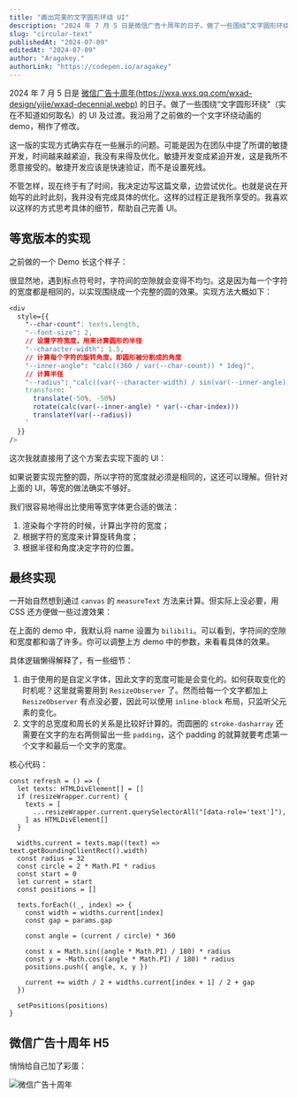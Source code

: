 ```yaml
---
title: "画出完美的文字圆形环绕 UI"
description: "2024 年 7 月 5 日是微信广告十周年的日子。做了一些围绕“文字圆形环绕”（实在不知道如何取名）的 UI 及过渡。当时做得不够好，我在这里完善一下。"
slug: "circular-text"
publishedAt: "2024-07-09"
editedAt: "2024-07-09"
author: "Aragakey."
authorLink: "https://codepen.io/aragakey"
---
```



2024 年 7 月 5 日是 [微信广告十周年(https://wxa.wxs.qq.com/wxad-design/yijie/wxad-decennial.webp)](https://mp.weixin.qq.com/promotion/res/htmledition/wxad-decennial-monitor/index.html) 的日子。做了一些围绕“文字圆形环绕”（实在不知道如何取名）的 UI 及过渡。我沿用了之前做的一个文字环绕动画的 demo，稍作了修改。

这一版的实现方式确实存在一些展示的问题。可能是因为在团队中提了所谓的敏捷开发，时间越来越紧迫，我没有来得及优化。敏捷开发变成紧迫开发，这是我所不愿意接受的。敏捷开发应该是快速验证，而不是设置死线。

不管怎样，现在终于有了时间，我决定边写这篇文章，边尝试优化。也就是说在开始写的此时此刻，我并没有完成具体的优化。这样的过程正是我所享受的。我喜欢以这样的方式思考具体的细节，帮助自己完善 UI。

## 等宽版本的实现

之前做的一个 Demo 长这个样子：

<CircularTextDemo />

很显然地，遇到标点符号时，字符间的空隙就会变得不均匀。这是因为每一个字符的宽度都是相同的，以实现围绕成一个完整的圆的效果。实现方法大概如下：

```css
<div
  style={{
    "--char-count": texts.length,
    "--font-size": 2,
    // 设置字符宽度，用来计算圆形的半径
    "--character-width": 1.5,
    // 计算每个字符的旋转角度，即圆形被分割成的角度
    "--inner-angle": "calc((360 / var(--char-count)) * 1deg)",
    // 计算半径
    "--radius": "calc((var(--character-width) / sin(var(--inner-angle))) * -1ch",
    transform: `
      translate(-50%, -50%)
      rotate(calc(var(--inner-angle) * var(--char-index)))
      translateY(var(--radius))
    `
  }}
/>
```

这次我就直接用了这个方案去实现下面的 UI：

<CircularTen />

如果说要实现完整的圆，所以字符的宽度就必须是相同的，这还可以理解。但针对上面的 UI，等宽的做法确实不够好。

我们很容易地得出比使用等宽字体更合适的做法：

1. 渲染每个字符的时候，计算出字符的宽度；
2. 根据字符的宽度来计算旋转角度；
3. 根据半径和角度决定字符的位置。

## 最终实现

一开始自然想到通过 `canvas` 的 `measureText` 方法来计算。但实际上没必要，用 CSS 还方便做一些过渡效果：

<CircularPerfect />

在上面的 demo 中，我默认将 name 设置为 `bilibili`。可以看到，字符间的空隙和宽度都和谐了许多。你可以调整上方 demo 中的参数，来看看具体的效果。

具体逻辑懒得解释了，有一些细节：

1. 由于使用的是自定义字体，因此文字的宽度可能是会变化的。如何获取变化的时机呢？这里就需要用到 `ResizeObserver` 了。然而给每一个文字都加上 `ResizeObserver` 有点没必要，因此可以使用 `inline-block` 布局，只监听父元素的变化。
2. 文字的总宽度和周长的关系是比较好计算的。而圆圈的 `stroke-dasharray` 还需要在文字的左右两侧留出一些 `padding`，这个 padding 的就算就要考虑第一个文字和最后一个文字的宽度。

核心代码：

```tsx
const refresh = () => {
  let texts: HTMLDivElement[] = []
  if (resizeWrapper.current) {
    texts = [
      ...resizeWrapper.current.querySelectorAll("[data-role='text']"),
    ] as HTMLDivElement[]
  }

  widths.current = texts.map((text) => text.getBoundingClientRect().width)
  const radius = 32
  const circle = 2 * Math.PI * radius
  const start = 0
  let current = start
  const positions = []

  texts.forEach((_, index) => {
    const width = widths.current[index]
    const gap = params.gap

    const angle = (current / circle) * 360

    const x = Math.sin((angle * Math.PI) / 180) * radius
    const y = -Math.cos((angle * Math.PI) / 180) * radius
    positions.push({ angle, x, y })

    current += width / 2 + widths.current[index + 1] / 2 + gap
  })

  setPositions(positions)
}
```

## 微信广告十周年 H5

悄悄给自己加了彩蛋：

<img
  className="block m-auto my-4 max-w-[300px] mix-blend-darken"
  src="https://wxa.wxs.qq.com/wxad-design/yijie/RPReplay_Final1720169928.gif"
  loading="lazy"
  alt="微信广告十周年"
/>
